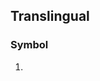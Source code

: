 {{also|Appendix:Variations of "uz"}}
==Translingual==

===Symbol===
{{mul-symbol}}

# {{ISO 3166|1|2|Uzbekistan|from=1992}}
#: {{syn|mul|UZB|qq1={{w|ISO 3166-1 alpha-3|alpha-3}}}}